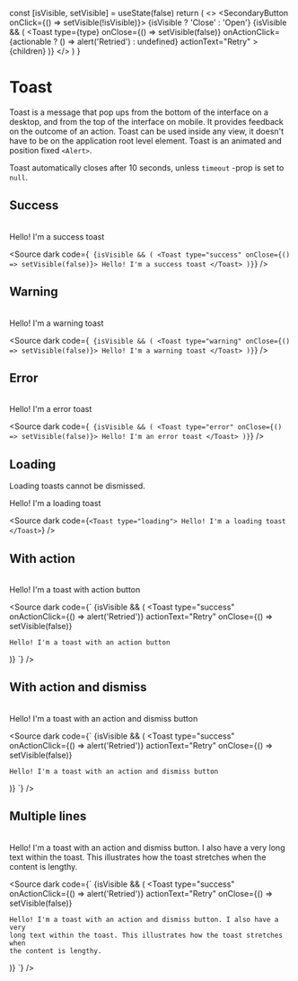 
  const [isVisible, setVisible] = useState(false)
  return (
    <>
      <SecondaryButton onClick={() => setVisible(!isVisible)}>
        {isVisible ? 'Close' : 'Open'}
      </SecondaryButton>
      {isVisible && (
        <Toast
          type={type}
          onClose={() => setVisible(false)}
          onActionClick={actionable ? () => alert('Retried') : undefined}
          actionText="Retry"
        >
          {children}
        </Toast>
      )}
    </>
  )
}

<Meta title="Data/Toast" component={Toast} />

# Toast

Toast is a message that pop ups from the bottom of the interface on a desktop, and from the top of the interface on mobile. It provides feedback on the outcome of an action.
Toast can be used inside any view, it doesn't have to be on the application root level element. Toast is an animated and position fixed `<Alert>`.

Toast automatically closes after 10 seconds, unless `timeout` -prop is set to `null`.

## Success

<br />

<Story name="Success" storyName="Success">
  <ToastToggler type="success">Hello! I'm a success toast</ToastToggler>
</Story>

<Source
  dark
  code={`
{isVisible && (
  <Toast type="success" onClose={() => setVisible(false)}>
    Hello! I'm a success toast
  </Toast>
)}`}
/>

## Warning

<br />

<Story name="Warning" storyName="Warning">
  <ToastToggler type="warning">Hello! I'm a warning toast</ToastToggler>
</Story>

<Source
  dark
  code={`
{isVisible && (
  <Toast type="warning" onClose={() => setVisible(false)}>
  Hello! I'm a warning toast
  </Toast>
)}`}
/>

## Error

<br />

<Story name="Error" storyName="Error">
  <ToastToggler type="error">Hello! I'm a error toast</ToastToggler>
</Story>

<Source
  dark
  code={`
{isVisible && (
  <Toast type="error" onClose={() => setVisible(false)}>
    Hello! I'm an error toast
  </Toast>
)}`}
/>

## Loading

Loading toasts cannot be dismissed.

<Story name="Loading" storyName="Loading">
  <ToastToggler type="loading">Hello! I'm a loading toast</ToastToggler>
</Story>

<Source
  dark
  code={`
<Toast type="loading">
  Hello! I'm a loading toast
</Toast>
`}
/>

## With action

<br />

<Story name="With Action" storyName="With Action">
  <ToastToggler type="error" actionable>
    Hello! I'm a toast with action button
  </ToastToggler>
</Story>

<Source
  dark
  code={`
{isVisible && (
  <Toast
    type="success"
    onActionClick={() => alert('Retried')}
    actionText="Retry"
    onClose={() => setVisible(false)}
  >
    Hello! I'm a toast with an action button
  </Toast>
)}
    `}
/>

## With action and dismiss

<br />

<Story name="With Action And Dismiss" storyName="With Action And Dismiss">
  <ToastToggler type="error" actionable dismissable>
    Hello! I'm a toast with an action and dismiss button
  </ToastToggler>
</Story>

<Source
  dark
  code={`
{isVisible && (
  <Toast
    type="success"
    onActionClick={() => alert('Retried')}
    actionText="Retry"
    onClose={() => setVisible(false)}
  >
    Hello! I'm a toast with an action and dismiss button
  </Toast>
)}
    `}
/>

## Multiple lines

<br />

<Story name="Multiple Lines" storyName="Multiple Lines">
  <ToastToggler type="error" actionable dismissable>
    Hello! I'm a toast with an action and dismiss button. I also have a very
    long text within the toast. This illustrates how the toast stretches when
    the content is lengthy.
  </ToastToggler>
</Story>

<Source
  dark
  code={`
{isVisible && (
  <Toast
    type="success"
    onActionClick={() => alert('Retried')}
    actionText="Retry"
    onClose={() => setVisible(false)}
  >
    Hello! I'm a toast with an action and dismiss button. I also have a very
    long text within the toast. This illustrates how the toast stretches when
    the content is lengthy.
  </Toast>
)}
    `}
/>
